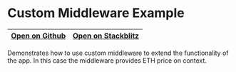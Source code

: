 # Custom Middleware Example

| [Open on Github](https://github.com/framesjs/frames.js/tree/main/templates/next-starter-with-examples/app/examples/new-api-custom-middleware/page.tsx) | [Open on Stackblitz](https://stackblitz.com/github/framesjs/frames.js/tree/main/templates/next-starter-with-examples?file=app%2Fexamples%2Fnew-api-custom-middleware%2Fpage.tsx&initialpath=%2Fexamples%2Fnew-api-custom-middleware) |
| ------------------------------------------------------------------------------------------------------------------------------------------------------ | ------------------------------------------------------------------------------------------------------------------------------------------------------------------------------------------------------------------------------------ |

Demonstrates how to use custom middleware to extend the functionality of the app. In this case the middleware provides ETH price on context.
